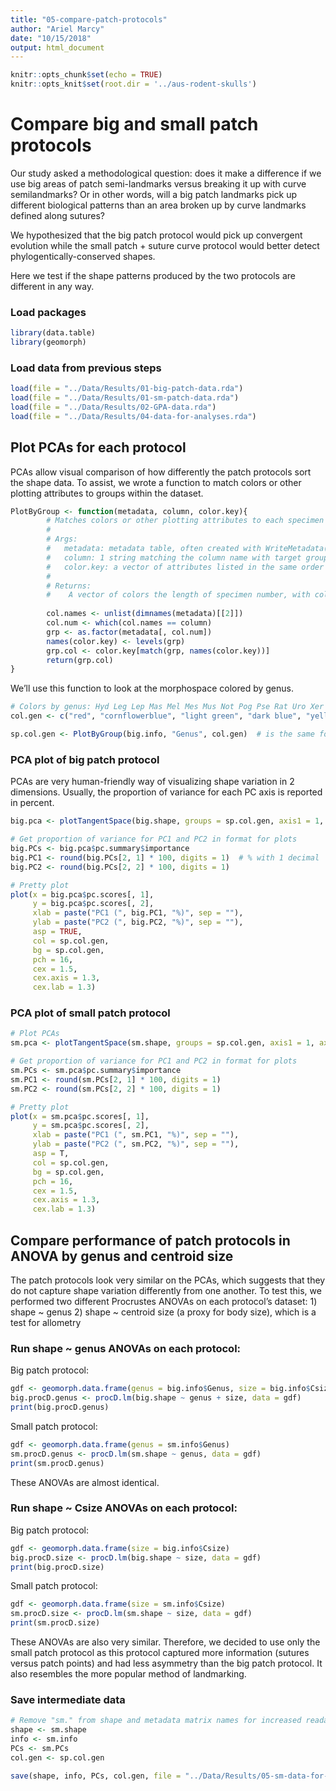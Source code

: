 ```yaml
---
title: "05-compare-patch-protocols"
author: "Ariel Marcy"
date: "10/15/2018"
output: html_document
---
```


```r
knitr::opts_chunk$set(echo = TRUE)
knitr::opts_knit$set(root.dir = '../aus-rodent-skulls')
```

# Compare big and small patch protocols
Our study asked a methodological question: does it make a difference if we use big areas of patch semi-landmarks versus breaking it up with curve semilandmarks? Or in other words, will a big patch landmarks pick up different biological patterns than an area broken up by curve landmarks defined along sutures?

We hypothesized that the big patch protocol would pick up convergent evolution while the small patch + suture curve protocol would better detect phylogentically-conserved shapes. 

Here we test if the shape patterns produced by the two protocols are different in any way.

### Load packages
```r
library(data.table)
library(geomorph)
```

### Load data from previous steps
```r
load(file = "../Data/Results/01-big-patch-data.rda")
load(file = "../Data/Results/01-sm-patch-data.rda")
load(file = "../Data/Results/02-GPA-data.rda")
load(file = "../Data/Results/04-data-for-analyses.rda")
```

## Plot PCAs for each protocol
PCAs allow visual comparison of how differently the patch protocols sort the shape data. To assist, we wrote a function to match colors or other plotting attributes to groups within the dataset. 
```r
PlotByGroup <- function(metadata, column, color.key){
        # Matches colors or other plotting attributes to each specimen according to a grouping factor.
        #
        # Args:
        #   metadata: metadata table, often created with WriteMetadata().
        #   column: 1 string matching the column name with target groups.
        #   color.key: a vector of attributes listed in the same order as the unique group descriptors given by levels(as.factor(metadata$column))
        # 
        # Returns:
        #    A vector of colors the length of specimen number, with colors according to the group descriptor of each individual, ready for plot().
        
        col.names <- unlist(dimnames(metadata)[[2]])
        col.num <- which(col.names == column)
        grp <- as.factor(metadata[, col.num])
        names(color.key) <- levels(grp)
        grp.col <- color.key[match(grp, names(color.key))]
        return(grp.col)
}
```

We'll use this function to look at the morphospace colored by genus.
```r
# Colors by genus: Hyd Leg Lep Mas Mel Mes Mus Not Pog Pse Rat Uro Xer Zyz
col.gen <- c("red", "cornflowerblue", "light green", "dark blue", "yellow", "green", "grey", "blue", "magenta", "dark blue", "black", "darkgoldenrod4", "orange", "light blue")

sp.col.gen <- PlotByGroup(big.info, "Genus", col.gen)  # is the same for big and small, tested with all.equal(?)
```

### PCA plot of big patch protocol
PCAs are very human-friendly way of visualizing shape variation in 2 dimensions. Usually, the proportion of variance for each PC axis is reported in percent. 
```r
big.pca <- plotTangentSpace(big.shape, groups = sp.col.gen, axis1 = 1, axis2 = 2, verbose = T)

# Get proportion of variance for PC1 and PC2 in format for plots
big.PCs <- big.pca$pc.summary$importance
big.PC1 <- round(big.PCs[2, 1] * 100, digits = 1)  # % with 1 decimal
big.PC2 <- round(big.PCs[2, 2] * 100, digits = 1)

# Pretty plot
plot(x = big.pca$pc.scores[, 1], 
     y = big.pca$pc.scores[, 2], 
     xlab = paste("PC1 (", big.PC1, "%)", sep = ""), 
     ylab = paste("PC2 (", big.PC2, "%)", sep = ""), 
     asp = TRUE, 
     col = sp.col.gen, 
     bg = sp.col.gen,
     pch = 16, 
     cex = 1.5, 
     cex.axis = 1.3, 
     cex.lab = 1.3)
```

### PCA plot of small patch protocol
```r
# Plot PCAs
sm.pca <- plotTangentSpace(sm.shape, groups = sp.col.gen, axis1 = 1, axis2 = 2, verbose = T)

# Get proportion of variance for PC1 and PC2 in format for plots
sm.PCs <- sm.pca$pc.summary$importance
sm.PC1 <- round(sm.PCs[2, 1] * 100, digits = 1)
sm.PC2 <- round(sm.PCs[2, 2] * 100, digits = 1)

# Pretty plot
plot(x = sm.pca$pc.scores[, 1], 
     y = sm.pca$pc.scores[, 2], 
     xlab = paste("PC1 (", sm.PC1, "%)", sep = ""), 
     ylab = paste("PC2 (", sm.PC2, "%)", sep = ""), 
     asp = T,
     col = sp.col.gen, 
     bg = sp.col.gen,
     pch = 16, 
     cex = 1.5, 
     cex.axis = 1.3, 
     cex.lab = 1.3)
```

## Compare performance of patch protocols in ANOVA by genus and centroid size
The patch protocols look very similar on the PCAs, which suggests that they do not capture shape variation differently from one another. To test this, we performed two different Procrustes ANOVAs on each protocol's dataset:
1) shape ~ genus 
2) shape ~ centroid size (a proxy for body size), which is a test for allometry

### Run shape ~ genus ANOVAs on each protocol:  
Big patch protocol:
```r
gdf <- geomorph.data.frame(genus = big.info$Genus, size = big.info$Csize)
big.procD.genus <- procD.lm(big.shape ~ genus + size, data = gdf)
print(big.procD.genus)
```

Small patch protocol:
```r
gdf <- geomorph.data.frame(genus = sm.info$Genus)
sm.procD.genus <- procD.lm(sm.shape ~ genus, data = gdf)
print(sm.procD.genus)
```

These ANOVAs are almost identical. 

### Run shape ~ Csize ANOVAs on each protocol:  
Big patch protocol:
```r
gdf <- geomorph.data.frame(size = big.info$Csize)
big.procD.size <- procD.lm(big.shape ~ size, data = gdf)
print(big.procD.size)
```

Small patch protocol:
```r
gdf <- geomorph.data.frame(size = sm.info$Csize)
sm.procD.size <- procD.lm(sm.shape ~ size, data = gdf)
print(sm.procD.size)
```
These ANOVAs are also very similar. Therefore, we decided to use only the small patch protocol as this protocol captured more information (sutures versus patch points) and had less asymmetry than the big patch protocol. It also resembles the more popular method of landmarking. 

### Save intermediate data
```r
# Remove "sm." from shape and metadata matrix names for increased readability
shape <- sm.shape
info <- sm.info
PCs <- sm.PCs
col.gen <- sp.col.gen

save(shape, info, PCs, col.gen, file = "../Data/Results/05-sm-data-for-analyses.rda")
```